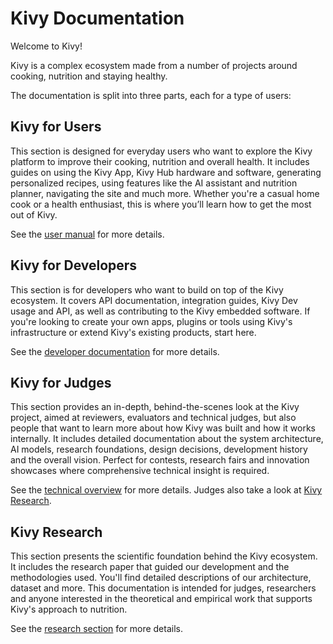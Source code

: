 # Kivy Documentation

Welcome to Kivy!

Kivy is a complex ecosystem made from a number of projects around cooking, nutrition and staying healthy.

The documentation is split into three parts, each for a type of users:

## Kivy for Users

This section is designed for everyday users who want to explore the Kivy platform to improve their cooking, nutrition and overall health. It includes guides on using the Kivy App, Kivy Hub hardware and software, generating personalized recipes, using features like the AI assistant and nutrition planner, navigating the site and much more. Whether you're a casual home cook or a health enthusiast, this is where you’ll learn how to get the most out of Kivy.

See the [user manual](/docs/user-manual/introduction) for more details.

## Kivy for Developers

This section is for developers who want to build on top of the Kivy ecosystem. It covers API documentation, integration guides, Kivy Dev usage and API, as well as contributing to the Kivy embedded software. If you're looking to create your own apps, plugins or tools using Kivy's infrastructure or extend Kivy's existing products, start here.

See the [developer documentation](/docs/developer-documentation/introduction) for more details.

## Kivy for Judges

This section provides an in-depth, behind-the-scenes look at the Kivy project, aimed at reviewers, evaluators and technical judges, but also people that want to learn more about how Kivy was built and how it works internally. It includes detailed documentation about the system architecture, AI models, research foundations, design decisions, development history and the overall vision. Perfect for contests, research fairs and innovation showcases where comprehensive technical insight is required.

See the [technical overview](/docs/technical-overview/introduction) for more details. Judges also take a look at [Kivy Research](/docs#kivy-research).

## Kivy Research

This section presents the scientific foundation behind the Kivy ecosystem. It includes the research paper that guided our development and the methodologies used. You'll find detailed descriptions of our architecture, dataset and more. This documentation is intended for judges, researchers and anyone interested in the theoretical and empirical work that supports Kivy's approach to nutrition.

See the [research section](/docs/research/introduction) for more details.
